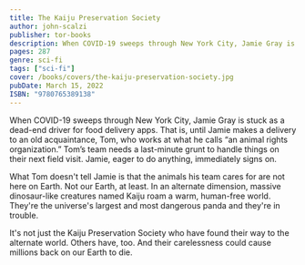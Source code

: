 ```yaml
---
title: The Kaiju Preservation Society
author: john-scalzi
publisher: tor-books
description: When COVID-19 sweeps through New York City, Jamie Gray is stuck as a dead-end driver for food delivery apps. That is, until Jamie makes a delivery to an old acquaintance, Tom, who works at what he calls “an animal rights organization.” Tom’s team needs a last-minute grunt to handle things on their next field visit. Jamie, eager to do anything, immediately signs on.
pages: 287
genre: sci-fi
tags: ["sci-fi"]
cover: /books/covers/the-kaiju-preservation-society.jpg
pubDate: March 15, 2022
ISBN: "9780765389138"
---
```


When COVID-19 sweeps through New York City, Jamie Gray is stuck as a dead-end driver for food delivery apps. That is, until Jamie makes a delivery to an old acquaintance, Tom, who works at what he calls “an animal rights organization.” Tom’s team needs a last-minute grunt to handle things on their next field visit. Jamie, eager to do anything, immediately signs on.

What Tom doesn't tell Jamie is that the animals his team cares for are not here on Earth. Not our Earth, at least. In an alternate dimension, massive dinosaur-like creatures named Kaiju roam a warm, human-free world. They're the universe's largest and most dangerous panda and they're in trouble.

It's not just the Kaiju Preservation Society who have found their way to the alternate world. Others have, too. And their carelessness could cause millions back on our Earth to die.
